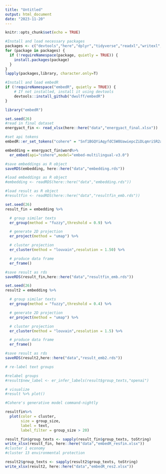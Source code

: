 ```yaml
---
title: "Untitled"
output: html_document
date: "2023-11-20"
---
```


```r
knitr::opts_chunk$set(echo = TRUE)
```

```r
#Install and load necessary packages
packages <- c("devtools","here","dplyr","tidyverse","readxl","writexl","hunspell")
for (package in packages) {
  if (!requireNamespace(package, quietly = TRUE)) {
    install.packages(package)
  }
}
lapply(packages,library, character.only=T)
```

```r
#Install and load embedR
if (!requireNamespace("embedR", quietly = TRUE)) {
    # If not installed, install it using devtools
    devtools::install_github("dwulff/embedR")
}

library("embedR")
```

```r
set.seed(26)
#read in final dataset
energyact_fin <- read_xlsx(here::here("data","energyact_final.xlsx"))

#set api tokens
embedR::er_set_tokens("cohere" = "Snf1BGQYiAqyfdCSW8UawiepcZiDLqmriSR2aKN4","huggingface"="x","openai" = "x")

embedding = energyact_fin$word%>%
  er_embed(api="cohere",model="embed-multilingual-v3.0")

#save embeddings as R object
saveRDS(embedding, here::here("data","embedding.rds"))

#load embeddings as R object
#embedding <- readRDS(here::here("data","embedding.rds"))

#load result as R object
#resultfin <- readRDS(here::here("data","resultfin_emb.rds"))
```

```r
set.seed(26)
result_fin = embedding %>%

  # group similar texts
  er_group(method = "fuzzy",threshold = 0.9) %>%

  # generate 2D projection
  er_project(method = "umap") %>%

  # cluster projection
  er_cluster(method = "louvain",resolution = 1.50) %>%

  # produce data frame
  er_frame()

#save result as rds
saveRDS(result_fin,here::here("data","resultfin_emb.rds"))
```

```r
set.seed(26)
result2 = embedding %>%

  # group similar texts
  er_group(method = "fuzzy",threshold = 0.4) %>%

  # generate 2D projection
  er_project(method = "umap") %>%

  # cluster projection
  er_cluster(method = "louvain",resolution = 1.5) %>%

  # produce data frame
  er_frame()

#save result as rds
saveRDS(result2,here::here("data","result_emb2.rds"))
```


```r
# re-label text groups

#relabel groups
#result$new_label <- er_infer_labels(result$group_texts,"openai")

# visualize
#result %>% plot()

#Cohere's generative model command-nightly
```

```r
resultfin%>%
  plot(color = cluster,
       size = group_size,
       label = text,
       label_filter = group_size > 20)
```

```r
result_fin$group_texts <- sapply(result_fin$group_texts, toString)
write_xlsx(result_fin, here::here("data","embedR_resfin.xlsx"))
#cluster 1 economy
#cluster 13 environmental protection
```

```r
result2$group_texts <- sapply(result2$group_texts, toString)
write_xlsx(result2, here::here("data","embedR_res2.xlsx"))
```



